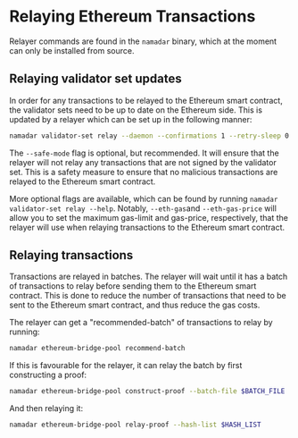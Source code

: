 # Relaying Ethereum Transactions

Relayer commands are found in the `namadar` binary, which at the moment can only be installed from source.

## Relaying validator set updates

In order for any transactions to be relayed to the Ethereum smart contract, the validator sets need to be up to date on the Ethereum side. This is updated by a relayer which can be set up in the following manner:

```bash copy
namadar validator-set relay --daemon --confirmations 1 --retry-sleep 0 --success-sleep 0 --safe-mode
```

The `--safe-mode` flag is optional, but recommended. It will ensure that the relayer will not relay any transactions that are not signed by the validator set. This is a safety measure to ensure that no malicious transactions are relayed to the Ethereum smart contract.

More optional flags are available, which can be found by running `namadar validator-set relay --help`. Notably, `--eth-gas`and `--eth-gas-price` will allow you to set the maximum gas-limit and gas-price, respectively, that the relayer will use when relaying transactions to the Ethereum smart contract.

## Relaying transactions

Transactions are relayed in batches. The relayer will wait until it has a batch of transactions to relay before sending them to the Ethereum smart contract. This is done to reduce the number of transactions that need to be sent to the Ethereum smart contract, and thus reduce the gas costs.

The relayer can get a "recommended-batch" of transactions to relay by running:

```bash
namadar ethereum-bridge-pool recommend-batch
```

If this is favourable for the relayer, it can relay the batch by first constructing a proof:

```bash
namadar ethereum-bridge-pool construct-proof --batch-file $BATCH_FILE
```

And then relaying it:

```bash
namadar ethereum-bridge-pool relay-proof --hash-list $HASH_LIST
```



